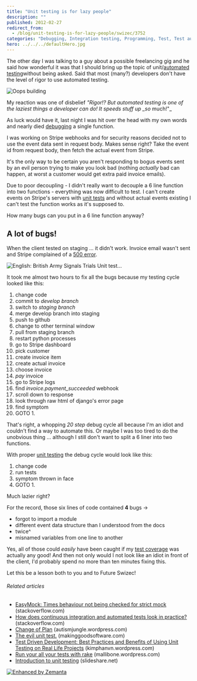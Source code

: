 ```yaml
---
title: "Unit testing is for lazy people"
description: ""
published: 2012-02-27
redirect_from:
  - /blog/unit-testing-is-for-lazy-people/swizec/3752
categories: "Debugging, Integration testing, Programming, Test, Test automation, TestUnit, Uncategorized"
hero: ../../../defaultHero.jpg
---
```


The other day I was talking to a guy about a possible freelancing gig and he said how wonderful it was that I should bring up the topic of unit/[automated testing](http://en.wikipedia.org/wiki/Test_automation "Test automation")without being asked. Said that most (many?) developers don't have the level of rigor to use automated testing.

![Oops building](https://swizec.com/blog/wp-content/uploads/2012/02/fallen-building.jpg "Oops building")

My reaction was one of disbelief _"Rigor!? But automated testing is one of the laziest things a developer can do! It speeds stuff up \_so_ much!"\_

As luck would have it, last night I was hit over the head with my own words and nearly died [debugging](http://en.wikipedia.org/wiki/Debugging "Debugging") a single function.

I was working on Stripe webhooks and for security reasons decided not to use the event data sent in request body. Makes sense right? Take the event id from request body, then fetch the actual event from Stripe.

It's the only way to be certain you aren't responding to bogus events sent by an evil person trying to make you look bad (nothing _actually_ bad can happen, at worst a customer would get extra paid invoice emails).

Due to poor decoupling - I didn't really want to decouple a 6 line function into two functions - everything was now difficult to test. I can't create events on Stripe's servers with [unit tests](http://en.wikipedia.org/wiki/Unit_testing "Unit testing") and without actual events existing I can't test the function works as it's supposed to.

How many bugs can you put in a 6 line function anyway?

## A lot of bugs!

When the client tested on staging ... it didn't work. Invoice email wasn't sent and Stripe complained of a [500 error](http://en.wikipedia.org/wiki/List_of_HTTP_status_codes "List of HTTP status codes").

![English: British Army Signals Trials Unit test...](https://swizec.com/blog/wp-content/uploads/2012/02/300px-Army_Camp-sml.jpg "English: British Army Signals Trials Unit test...")

It took me almost two hours to fix all the bugs because my testing cycle looked like this:

1.  change code
2.  commit to _develop branch_
3.  switch to _staging branch_
4.  merge develop branch into staging
5.  push to github
6.  change to other terminal window
7.  pull from staging branch
8.  restart python processes
9.  go to Stripe dashboard
10. pick customer
11. create invoice item
12. create actual invoice
13. choose invoice
14. _pay_ invoice
15. go to Stripe logs
16. find _invoice.payment_succeeded_ webhook
17. scroll down to response
18. look through raw html of django's error page
19. find symptom
20. GOTO 1.

That's right, a whopping _20 step_ debug cycle all because I'm an idiot and couldn't find a way to automate this. Or maybe I was too tired to do the unobvious thing ... although I still don't want to split a 6 liner into two functions.

With proper [unit testing](http://en.wikipedia.org/wiki/Unit_testing "Unit testing") the debug cycle would look like this:

1.  change code
2.  run tests
3.  symptom thrown in face
4.  GOTO 1.

Much lazier right?

For the record, those six lines of code contained **4** bugs ->

- forgot to import a module
- different event data structure than I understood from the docs
- twice^
- misnamed variables from one line to another

Yes, all of those could _easily_ have been caught if my [test coverage](http://en.wikipedia.org/wiki/Fault_coverage "Fault coverage") was actually any good! And then not only would I not look like an idiot in front of the client, I'd probably spend no more than ten minutes fixing this.

Let this be a lesson both to you and to Future Swizec!

###### Related articles

- [EasyMock: Times behaviour not being checked for strict mock](http://stackoverflow.com/questions/9418892/easymock-times-behaviour-not-being-checked-for-strict-mock) (stackoverflow.com)
- [How does continuous integration and automated tests look in practice?](http://stackoverflow.com/questions/8719147/how-do-continuous-integration-and-automated-tests-look-in-practice) (stackoverflow.com)
- [Change of Plan](http://autismjungle.wordpress.com/2012/02/26/change-of-plan/) (autismjungle.wordpress.com)
- [The evil unit test.](http://www.makinggoodsoftware.com/2012/01/27/the-evil-unit-test/) (makinggoodsoftware.com)
- [Test Driven Development: Best Practices and Benefits of Using Unit Testing on Real Life Projects](http://kimphanvn.wordpress.com/2012/02/27/test-driven-development-best-practices-and-benefits-of-using-unit-testing-on-real-life-projects/) (kimphanvn.wordpress.com)
- [Run your all your tests with rake](http://mallibone.wordpress.com/2012/02/14/run-your-tests-with-a-single-command/) (mallibone.wordpress.com)
- [Introduction to unit testing](http://www.slideshare.net/gilzilberfeld/introduction-to-unit-testing-10983708) (slideshare.net)

[![Enhanced by Zemanta](https://img.zemanta.com/zemified_e.png?x-id=140931a7-b24e-4c17-95ae-a9e183cc803b)](http://www.zemanta.com/ "Enhanced by Zemanta")
